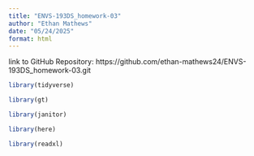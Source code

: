 ```yaml
---
title: "ENVS-193DS_homework-03"
author: "Ethan Mathews"
date: "05/24/2025"
format: html
---
```


link to GitHub Repository: https://github.com/ethan-mathews24/ENVS-193DS_homework-03.git

```r

library(tidyverse)

library(gt)

library(janitor)

library(here)

library(readxl)

```

